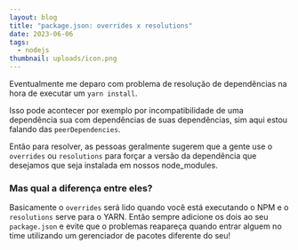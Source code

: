 ```yaml
---
layout: blog
title: "package.json: overrides x resolutions"
date: 2023-06-06
tags:
  - nodejs
thumbnail: uploads/icon.png
---
```


Eventualmente me deparo com problema de resolução de dependências na hora de executar um `yarn install`.

Isso pode acontecer por exemplo por incompatibilidade de uma dependência sua com dependências de suas dependências, sim aqui estou falando das `peerDependencies`.

Então para resolver, as pessoas geralmente sugerem que a gente use o `overrides` ou `resolutions` para forçar a versão da dependência que desejamos que seja instalada em nossos node_modules.

### Mas qual a diferença entre eles?

Basicamente o `overrides` será lido quando você está executando o NPM e o `resolutions` serve para o YARN. Então sempre adicione os dois ao seu `package.json` e evite que o problemas reapareça quando entrar alguem no time utilizando um gerenciador de pacotes diferente do seu!
